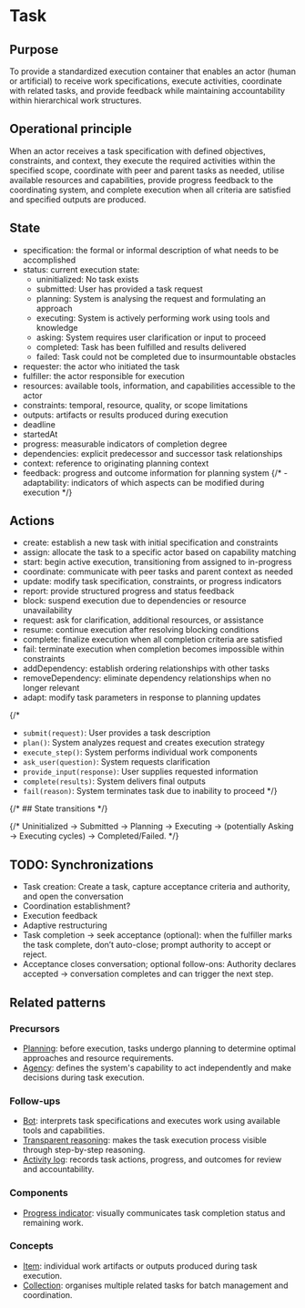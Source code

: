 
<Meta title="Concepts/Task" />

# Task

## Purpose

To provide a standardized execution container that enables an actor (human or artificial) to receive
work specifications, execute activities, coordinate with related tasks, and provide feedback
while maintaining accountability within hierarchical work structures.

## Operational principle

When an actor receives a task specification with defined objectives, constraints, and context,
they execute the required activities within the specified scope, coordinate with peer and parent tasks
as needed, utilise available resources and capabilities, provide progress feedback to the coordinating
system, and complete execution when all criteria are satisfied and specified outputs are produced.

## State

- specification: the formal or informal description of what needs to be accomplished
- status: current execution state:
  - uninitialized: No task exists
  - submitted: User has provided a task request
  - planning: System is analysing the request and formulating an approach
  - executing: System is actively performing work using tools and knowledge
  - asking: System requires user clarification or input to proceed
  - completed: Task has been fulfilled and results delivered
  - failed: Task could not be completed due to insurmountable obstacles
- requester: the actor who initiated the task
- fulfiller: the actor responsible for execution
- resources: available tools, information, and capabilities accessible to the actor
- constraints: temporal, resource, quality, or scope limitations
- outputs: artifacts or results produced during execution
- deadline
- startedAt
- progress: measurable indicators of completion degree
- dependencies: explicit predecessor and successor task relationships
- context: reference to originating planning context
- feedback: progress and outcome information for planning system
{/* - adaptability: indicators of which aspects can be modified during execution */}


## Actions

- create: establish a new task with initial specification and constraints
- assign: allocate the task to a specific actor based on capability matching
- start: begin active execution, transitioning from assigned to in-progress
- coordinate: communicate with peer tasks and parent context as needed
- update: modify task specification, constraints, or progress indicators
- report: provide structured progress and status feedback
- block: suspend execution due to dependencies or resource unavailability
- request: ask for clarification, additional resources, or assistance
- resume: continue execution after resolving blocking conditions
- complete: finalize execution when all completion criteria are satisfied
- fail: terminate execution when completion becomes impossible within constraints
- addDependency: establish ordering relationships with other tasks
- removeDependency: eliminate dependency relationships when no longer relevant
- adapt: modify task parameters in response to planning updates


{/*
- `submit(request)`: User provides a task description
- `plan()`: System analyzes request and creates execution strategy
- `execute_step()`: System performs individual work components
- `ask_user(question)`: System requests clarification
- `provide_input(response)`: User supplies requested information
- `complete(results)`: System delivers final outputs
- `fail(reason)`: System terminates task due to inability to proceed
*/}

 {/* ## State transitions */}

{/* Uninitialized → Submitted → Planning → Executing → (potentially Asking → Executing cycles) → Completed/Failed. */}

## TODO: Synchronizations

- Task creation: Create a task, capture acceptance criteria and authority, and open the conversation
- Coordination establishment?
- Execution feedback
- Adaptive restructuring
- Task completion → seek acceptance (optional): when the fulfiller marks the task complete, don’t auto-close; prompt authority to accept or reject.
- Acceptance closes conversation; optional follow-ons: Authority declares accepted → conversation completes and can trigger the next step.

## Related patterns

### Precursors

- [Planning](../?path=/docs/concepts-planning--docs): before execution, tasks undergo planning to determine optimal approaches and resource requirements.
- [Agency](../?path=/docs/foundations-agency--docs): defines the system's capability to act independently and make decisions during task execution.

### Follow-ups

- [Bot](../?path=/docs/patterns-bot--docs): interprets task specifications and executes work using available tools and capabilities.
- [Transparent reasoning](../?path=/docs/patterns-communication-transparent-reasonining--docs): makes the task execution process visible through step-by-step reasoning.
- [Activity log](../?path=/docs/patterns-activity-log--docs): records task actions, progress, and outcomes for review and accountability.

### Components

- [Progress indicator](../?path=/docs/components-progress-indicator--docs): visually communicates task completion status and remaining work.

### Concepts

- [Item](../?path=/docs/concepts-item--docs): individual work artifacts or outputs produced during task execution.
- [Collection](../?path=/docs/concepts-collection--docs): organises multiple related tasks for batch management and coordination.

